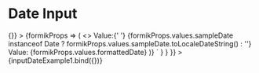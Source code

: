 
<Meta title="Input Date" component={InputDate} />

# Date Input

<Canvas>
  <Story
    name="Input Date"
    parameters={{
      docs: {
        source: {
          code: dedent`
            <Form
              initialValues={{
                sampleDate: new Date(),
                formattedDate: ''
              }}
              onSubmit={() => {}}
            >
              {formikProps => (
                <>
                  Value:{' '}
                  {formikProps.values.sampleDate instanceof Date ? formikProps.values.sampleDate.toLocaleDateString() : ''}
                  <InputDate name="sampleDate" formikProps={formikProps} />
                  Value: {formikProps.values.formattedDate}
                  <InputDate name="formattedDate" valueFormat={'LL/dd/yyyy'} formikProps={formikProps} />
                </>
              )}
            </Form>`
        }
      }
    }}
  >
    {inputDateExample1.bind({})}
  </Story>
  <ArgsTable of={InputDate} />
</Canvas>

